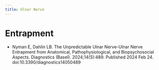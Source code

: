 ```yaml
---
title: Ulnar Nerve
---
```




# Entrapment

:::{.callout-note}

- Nyman E, Dahlin LB. The Unpredictable Ulnar Nerve-Ulnar Nerve Entrapment from Anatomical, Pathophysiological, and Biopsychosocial Aspects. Diagnostics (Basel). 2024;14(5):489. Published 2024 Feb 24. doi:10.3390/diagnostics14050489
:::